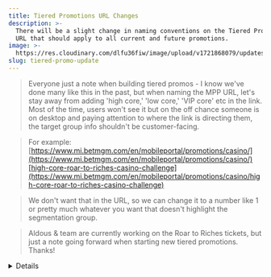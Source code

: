 ```yaml
---
title: Tiered Promotions URL Changes
description: >-
  There will be a slight change in naming conventions on the Tiered Promotions
  URL that should apply to all current and future promotions.
image: >-
  https://res.cloudinary.com/dlfu36fiw/image/upload/v1721868079/updates/tiered-promo-update/tiered-update-headerimg_ayqgwq.jpg
slug: tiered-promo-update
---
```


> Everyone just a note when building tiered promos - I know we've done many like this in the past, but when naming the MPP URL, let's stay away from adding 'high core,' 'low core,' 'VIP core' etc in the link. Most of the time, users won't see it but on the off chance someone is on desktop and paying attention to where the link is directing them, the target group info shouldn't be customer-facing.

> For example: [https://www.mi.betmgm.com/en/mobileportal/promotions/casino/](https://www.mi.betmgm.com/en/mobileportal/promotions/casino/)[high-core-roar-to-riches-casino-challenge](https://www.mi.betmgm.com/en/mobileportal/promotions/casino/high-core-roar-to-riches-casino-challenge)

> We don't want that in the URL, so we can change it to a number like 1 or pretty much whatever you want that doesn't highlight the segmentation group.

> Aldous & team are currently working on the Roar to Riches tickets, but just a note going forward when starting new tiered promotions. Thanks!

<Details summary="Source">
  ![](https://res.cloudinary.com/dlfu36fiw/image/upload/v1721868171/updates/tiered-promo-update/tiered-update-msg_ciqcdh.jpg)
</Details>

